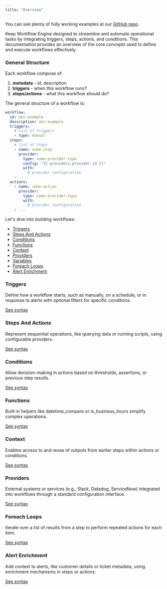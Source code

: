 ```yaml
---
title: "Overview"
---
```


<Tip>

You can see plenty of fully working examples at our [GitHub repo](https://github.com/keephq/keep/blob/main/examples/workflows/).

</Tip>

Keep Workflow Engine designed to streamline and automate operational tasks by integrating triggers, steps, actions, and conditions. This documentation provides an overview of the core concepts used to define and execute workflows effectively.


### General Structure


Each workflow compose of:
1. **metadata** - id, description
2. **triggers** - when this workflow runs?
3. **steps/actions** - what this workflow should do?

The general structure of a workflow is:

```yaml
workflow:
  id: aks-example
  description: aks-example
  triggers:
    # list of triggers
    - type: manual
  steps:
    # list of steps
    - name: some-step
      provider:
        type: some-provider-type
        config: "{{ providers.provider_id }}"
        with:
          # provider configuration
    - ...
  actions:
    - name: some-action
      provider:
        type: some-provider-type
        with:
          # provider configuration
    - ...
```

Let's dive into building workflows:
- [Triggers](#triggers)
- [Steps And Actions](#steps-and-actions)
- [Conditions](#conditions)
- [Functions](#functions)
- [Context](#context)
- [Providers](#providers)
- [Variables](#variables)
- [Foreach Loops](#foreach-loops)
- [Alert Enrichment](#alert-enrichment)


### Triggers

Define how a workflow starts, such as manually, on a schedule, or in response to alerts with optional filters for specific conditions.

[See syntax](/workflows/syntax/triggers)

### Steps And Actions

Represent sequential operations, like querying data or running scripts, using configurable providers.

[See syntax](/workflows/syntax/steps-and-actions)

### Conditions

Allow decision-making in actions based on thresholds, assertions, or previous step results.

[See syntax](/workflows/syntax/conditions)

### Functions

Built-in helpers like datetime_compare or is_business_hours simplify complex operations.

[See syntax](/workflows/syntax/functions)

### Context

Enables access to and reuse of outputs from earlier steps within actions or conditions.

[See syntax](/workflows/syntax/context)

### Providers

External systems or services (e.g., Slack, Datadog, ServiceNow) integrated into workflows through a standard configuration interface.

[See syntax](/workflows/syntax/providers)

### Foreach Loops

Iterate over a list of results from a step to perform repeated actions for each item.

[See syntax](/workflows/syntax/foreach)

### Alert Enrichment

Add context to alerts, like customer details or ticket metadata, using enrichment mechanisms in steps or actions.

[See syntax](/workflows/syntax/enrichment)
